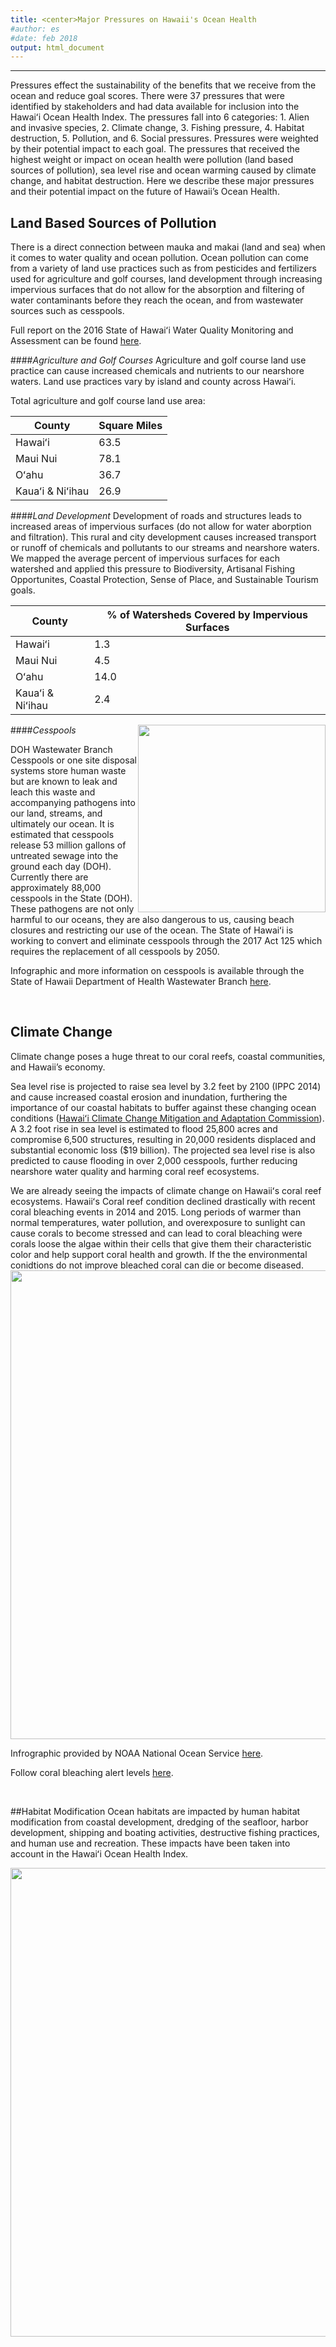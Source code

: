 ```yaml
---
title: <center>Major Pressures on Hawaii's Ocean Health
#author: es
#date: feb 2018
output: html_document
---
```


----
Pressures effect the sustainability of the benefits that we receive from the ocean and reduce goal scores. There were 37 pressures that were identified by stakeholders and had data available for inclusion into the Hawaiʻi Ocean Health Index. The pressures fall into 6 categories: 1. Alien and invasive species, 2. Climate change, 3. Fishing pressure, 4. Habitat destruction, 5. Pollution, and 6. Social pressures. Pressures were weighted by their potential impact to each goal. The pressures that received the highest weight or impact on ocean health were pollution (land based sources of pollution), sea level rise and ocean warming caused by climate change, and habitat destruction. Here we describe these major pressures and their potential impact on the future of Hawaii's Ocean Health.


## Land Based Sources of Pollution
There is a direct connection between mauka and makai (land and sea) when it comes to water quality and ocean pollution. Ocean pollution can come from a variety of land use practices such as from pesticides and fertilizers used for agriculture and golf courses, land development through increasing impervious surfaces that do not allow for the absorption and filtering of water contaminants before they reach the ocean, and from wastewater sources such as cesspools. 

Full report on the 2016 State of Hawaiʻi Water Quality Monitoring and Assessment can be found [here]( https://health.hawaii.gov/cwb/files/2013/05/Draft-2016-State-of-Hawaii-Water-Quality-Monitoring-and-Assessment-Report.pdf).

####*Agriculture and Golf Courses* 
Agriculture and golf course land use practice can cause increased chemicals and nutrients to our nearshore waters. Land use practices vary by island and county across Hawaiʻi.

Total agriculture and golf course land use area:

| County |  Square Miles |
| ---- |  ---- |
|Hawaiʻi | 63.5 |
|Maui Nui | 78.1 |
|Oʻahu | 36.7 |
|Kauaʻi & Niʻihau  | 26.9 |


####*Land Development*
Development of roads and structures leads to increased areas of impervious surfaces (do not allow for water aborption and filtration). This rural and city development causes increased transport or runoff of chemicals and pollutants to our streams and nearshore waters. We mapped the average percent of impervious surfaces for each watershed and applied this pressure to Biodiversity, Artisanal Fishing Opportunites, Coastal Protection, Sense of Place, and Sustainable Tourism goals.

| County  | % of Watersheds Covered by Impervious Surfaces  |
| ---- |  ---- |
| Hawaiʻi |   1.3 |
| Maui Nui  |  4.5 |
|Oʻahu  |   14.0  |
|Kauaʻi & Niʻihau |  2.4 |

####*Cesspools*
<div style="float: right"> 
<img src="images/cesspools.jpg" width="300px"></div>DOH Wastewater Branch
Cesspools or one site disposal systems store human waste but are known to leak and leach this waste and accompanying pathogens into our land, streams, and ultimately our ocean. It is estimated that cesspools release 53 million gallons of untreated sewage into the ground each day (DOH). Currently there are approximately 88,000 cesspools in the State (DOH). These pathogens are not only harmful to our oceans, they are also dangerous to us, causing beach closures and restricting our use of the ocean. The State of Hawaiʻi is working to convert and eliminate cesspools through the 2017 Act 125 which requires the replacement of all cesspools by 2050. 

Infographic and more information on cesspools is available through the State of Hawaii Department of Health Wastewater Branch [here](http://health.hawaii.gov/wastewater/cesspools/).


<br>

## Climate Change
Climate change poses a huge threat to our coral reefs, coastal communities, and Hawaii's economy. 




Sea level rise is projected to raise sea level by 3.2 feet by 2100 (IPPC 2014) and cause increased coastal erosion and inundation, furthering the importance of our coastal habitats to buffer against these changing ocean conditions ([Hawaiʻi Climate Change Mitigation and Adaptation Commission](https://climateadaptation.hawaii.gov/wp-content/uploads/2017/12/SLR-Report_Dec2017.pdf)). A 3.2 foot rise in sea level is estimated to flood 25,800 acres and compromise 6,500 structures, resulting in 20,000 residents displaced and substantial economic loss ($19 billion). The projected sea level rise is also predicted to cause flooding in over 2,000 cesspools, further reducing nearshore water quality and harming coral reef ecosystems. 




We are already seeing the impacts of climate change on Hawaiiʻs coral reef ecosystems. Hawaiiʻs Coral reef condition declined drastically with recent coral bleaching events in 2014 and 2015. Long periods of warmer than normal temperatures, water pollution, and overexposure to sunlight can cause corals to become stressed and can lead to coral bleaching were corals loose the algae within their cells that give them their characteristic color and help support coral health and growth. If the the environmental conidtions do not improve bleached coral can die or become diseased.
<div style="float: center"> 
<img src="images/coralbleaching_NOAA.pdf" width="750px"></div>
Infrographic provided by NOAA National Ocean Service [here](https://oceanservice.noaa.gov/facts/coral_bleach.html).

Follow coral bleaching alert levels [here](https://coralreefwatch.noaa.gov/vs/gauges/hawaii.php).

<br>

##Habitat Modification
Ocean habitats are impacted by human habitat modification from coastal development, dredging of the seafloor, harbor development, shipping and boating activities, destructive fishing practices, and human use and recreation. These impacts have been taken into account in the Hawaiʻi Ocean Health Index.

<img src="images/HABITAT_DESTRUCTION_15J_KM.pdf" width="750px"></div>

